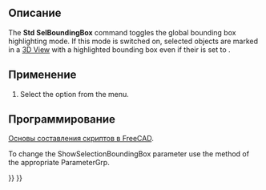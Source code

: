 <languages/>

{{Docnav/ru
|[[Std_DrawStyle/ru|Меню "Стиль представления"]]
|[[Std_ViewIvStereoRedGreen/ru|Команда "Стерео красный/голубой"]]
|[[Std_View_Menu/ru|Меню "Вид"]]
|IconL=Std_DrawStyle.svg
|IconR=Std_ViewIvStereoRedGreen.svg
|IconC=Freecad.svg
}}

{{GuiCommand/ru
|Name/ru=Габариты
|Name=Std_SelBoundingBox
|MenuLocation=Вид → Габариты
|Workbenches=Все
|Version=0.19
|SeeAlso=[[Std_DrawStyle/ru|Стиль представления]]
}}

<span id="Description"></span>
==Описание==

The '''Std SelBoundingBox''' command toggles the global bounding box highlighting mode. If this mode is switched on, selected objects are marked in a [[3D_View|3D View]] with a highlighted bounding box even if their {{PropertyView|Selection Style}} is set to {{Value|Shape}}.

<span id="Usage"></span>
==Применение==

# Select the {{MenuCommand|View → [[Image:Std_SelBoundingBox.svg|16px]] Bounding Box}} option from the menu.

<span id="Scripting"></span>
==Программирование==

<div class="mw-translate-fuzzy">
{{Emphasis|Смотрите так же:}} [[FreeCAD_Scripting_Basics/ru|Основы составления скриптов в FreeCAD]].
</div>

To change the ShowSelectionBoundingBox parameter use the {{incode|SetBool}} method of the appropriate ParameterGrp.

{{Code|code=
import FreeCAD, FreeCADGui

grp = FreeCAD.ParamGet("User parameter:BaseApp/Preferences/View")
if grp.GetBool("ShowSelectionBoundingBox"):
    grp.SetBool("ShowSelectionBoundingBox", False)
else:
    grp.SetBool("ShowSelectionBoundingBox", True)

FreeCADGui.updateCommands()
}}


{{Docnav/ru
|[[Std_DrawStyle/ru|Меню "Стиль представления"]]
|[[Std_ViewIvStereoRedGreen/ru|Команда "Стерео красный/голубой"]]
|[[Std_View_Menu/ru|Меню "Вид"]]
|IconL=Std_DrawStyle.svg
|IconR=Std_ViewIvStereoRedGreen.svg
|IconC=Freecad.svg
}}

{{Std_Base_navi{{#translation:}}}}
{{Userdocnavi{{#translation:}}}}